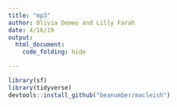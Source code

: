 ```yaml
---
title: "mp3"
author: Olivia Demeo and Lilly Farah
date: 4/16/19
output:
  html_document:
    code_folding: hide

---
```


```r

library(sf)
library(tidyverse)
devtools::install_github("beanumber/macleish")

```


